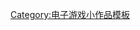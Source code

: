{{asbox
| image     = NES MIDI.svg
| pix       = 36
| subject   = [[音乐游戏]]
| category  = 音乐游戏小作品
| tempsort  = 
| name      = Template:Music-videogame-stub
}}<noinclude>
[[Category:电子游戏小作品模板]]
</noinclude>